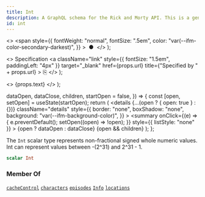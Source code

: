 ```yaml
---
title: Int
description: A GraphQL schema for the Rick and Morty API. This is a generated file.
id: int
---
```


  <>
    <span
      style={{
        fontWeight: "normal",
        fontSize: ".5em",
        color: "var(--ifm-color-secondary-darkest)",
      }}
    >
      &nbsp;●&nbsp;
    </span>
  </>
);

  <>
    Specification
    <a
      className="link"
      style={{ fontSize: "1.5em", paddingLeft: "4px" }}
      target="\_blank"
      href={props.url}
      title={"Specified by " + props.url}
    >
      ⎘
    </a>
  </>
);

  <>
    <span className={props.class}>{props.text}</span>
  </>
);


  dataOpen,
  dataClose,
  children,
  startOpen = false,
}) => {
  const [open, setOpen] = useState(startOpen);
  return (
    <details
      {...(open ? { open: true } : {})}
      className="details"
      style={{
        border: "none",
        boxShadow: "none",
        background: "var(--ifm-background-color)",
      }}
    >
      <summary
        onClick={(e) => {
          e.preventDefault();
          setOpen((open) => !open);
        }}
        style={{ listStyle: "none" }}
      >
        {open ? dataOpen : dataClose}
      </summary>
      {open && children}
    </details>
  );
};

The `Int` scalar type represents non-fractional signed whole numeric values. Int can represent values between -(2^31) and 2^31 - 1.

```graphql
scalar Int
```

### Member Of

[`cacheControl`](/docs/graphql/rickandmorty/directives/cache-control.mdx) <Badge class="badge badge--secondary" text="directive"/><Bullet />[`characters`](/docs/graphql/rickandmorty/queries/characters.mdx) <Badge class="badge badge--secondary" text="query"/><Bullet />[`episodes`](/docs/graphql/rickandmorty/queries/episodes.mdx) <Badge class="badge badge--secondary" text="query"/><Bullet />[`Info`](/docs/graphql/rickandmorty/objects/info.mdx) <Badge class="badge badge--secondary" text="object"/><Bullet />[`locations`](/docs/graphql/rickandmorty/queries/locations.mdx) <Badge class="badge badge--secondary" text="query"/>
